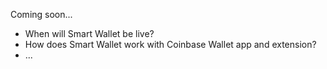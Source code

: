 Coming soon...

- When will Smart Wallet be live?
- How does Smart Wallet work with Coinbase Wallet app and extension? 
- ...